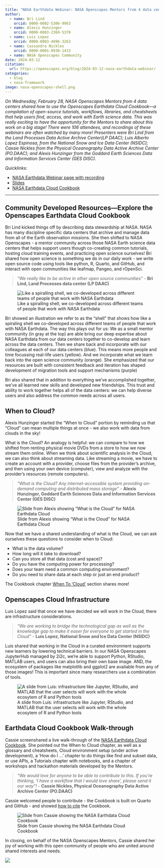 ```yaml
---
title: "NASA Earthdata Webinar: NASA Openscapes Mentors from 4 data centers present the Earthdata Cloud Cookbook"
author: 
  - name: Bri Lind
    orcid: 0000-0002-5306-9963
  - name: Alexis Hunzinger
    orcid: 0000-0003-2369-5370
  - name: Luis Lopez
    orcid: 0000-0003-4896-3263
  - name: Cassandra Nickles  
    orcid: 0000-0001-9930-1433
  - name: NASA Openscapes Community
date: 2024-03-12 
citation:                                                                           
  url: https://openscapes.org/blog/2024-03-12-nasa-earthdata-webinar/ 
categories: 
  - blog    
  - nasa-framework 
image: nasa-openscapes-shell.png
---
```


*On Wednesday, February 28, NASA Openscapes Mentors from 4 data centers shared how to use the Openscapes Earthdata Cloud Cookbook—a compilation of open-source tutorials, workflows, libraries, and cheatsheets that help users find, access, and work with Earth science data. This was really exciting to have the opportunity for the Mentors to share about this work on a big stage! There were 106 attendees, and recordings of these webinars are often watched by many more! Presenters were Bri Lind from the Land Processes Data Active Archive Center(LP DAAC); Luis Alberto Lopez Espinosa, from the National Snow and Ice Data Center (NSIDC); Cassie Nickles from the Physical Oceanography Data Active Archive Center (PO.DAAC); and Alexis Hunzinger from the Goddard Earth Sciences Data and Information Services Center (GES DISC).*

*Quicklinks:*

-   [NASA Earthdata Webinar page with recording](https://www.earthdata.nasa.gov/learn/webinars-and-tutorials/openscapes-2024-02-28)
-   [Slides](https://docs.google.com/presentation/d/1VbWZREJAPTVUPeVK0s8JC-yw-x3n2044qKZC1I6E34I/edit?usp=sharing)
-   [NASA Earthdata Cloud Cookbook](https://nasa-openscapes.github.io/earthdata-cloud-cookbook/) <!---link to NASA Earthdata blog post when live --->

------------------------------------------------------------------------

## Community Developed Resources—Explore the Openscapes Earthdata Cloud Cookbook

Bri Lind kicked things off by describing data stewardship at NASA. NASA has many discipline specific data centers that archive and manage data from all of the Earth observation missions. She then shifted to NASA Openscapes - a mentor community across those NASA Earth science data centers that helps support users though co-creating common tutorials, hosting cloud training events, and practicing open science ourselves! Bri shared how open science is something we do in our daily work - we write open source code using tools like python, R, Quarto, and GitHub, and interact with open communities like leafmap, Pangeo, and rOpenSci.

::: blockquote-blue
> *"We really like to be active in other open source communities"* - **Bri Lind, Land Processes data center (LP DAAC)**
:::

![Like a spiralling shell, we co-developed across different teams of people that work with NASA Earthdata](nasa-openscapes-shell.png)

Bri showed an illustration we refer to as the "shell" that shows how like a spiraling shell we co-developed across different teams of people that work with NASA Earthdata. The way this plays out for us: We as a small mentor community (in gray at the top) are able bring our deep expertise about NASA Earthdata from our data centers together to co-develop and learn across the data centers. Then we share back and incorporate with our colleagues at each of our data centers (blue). This means more people and time focussing real-life users (yellow). And we incorporate what we learn back into the open science community (orange). She emphasized that our resources are built with consistent feedback and iteration has shaped development of migration tools and support mechanisms (purple)

Bri also shared that in addition to everything we've accomplished together, we've all learned new skills and developed new friendships. This trust and ability to work together helps all of the data centers: we can help diverse users and also address the common needs across all users.

## When to Cloud?

Alexis Hunzinger started the "When to Cloud" portion by reminding us that "Cloud" can mean multiple things at once - we also work with data from clouds in the sky!

What is the Cloud? An analogy is helpful: we can compare to how we shifted from renting physical movie DVDs from a store to how we now stream them online. When we think about scientific analysis in the Cloud, we can also think about streaming data. Like streaming a movie, we have to create an account with a provider, choose files from the provider’s archive, and then using your own device (computer), view and analyze with the provider’s resources (remote computers).

::: blockquote-blue
> *"What is the Cloud? Any internet-accessible system providing on-demand computing and distributed mass storage"* - **Alexis Hunzinger, Goddard Earth Sciences Data and Information Services Center (GES DISC)**
:::

![Slide from Alexis showing "What is the Cloud" for NASA Earthdata Cloud](what-is-the-cloud-nasa.png)

Now that we have a shared understanding of what is the Cloud, we can ask ourselves these questions to consider when to Cloud:

-   What is the data volume?
-   How long will it take to download?
-   Can you store all that data (cost and space)?
-   Do you have the computing power for processing?
-   Does your team need a common computing environment?
-   Do you need to share data at each step or just an end product?

The Cookbook chapter [When To ‘Cloud’](https://nasa-openscapes.github.io/earthdata-cloud-cookbook/when-to-cloud.html) section shares more!

## Openscapes Cloud Infrastructure

Luis Lopez said that once we have decided we will work in the Cloud, there are infrastructure considerations.

::: blockquote-blue
> *"We are working to bridge the technological gap as well as the knowledge gap to make it easer for everyone to get started in the Cloud"* - **Luis Lopez, National Snow and Ice Data Center (NSIDC)**
:::

Luis shared that working in the Cloud in a curated environment supports new learners by lowering technical barriers. In our NASA Openscapes JupyterHub managed by 2i2c, we're able to support Python, RStudio, MATLAB users, and users can also bring their own base image. AND, the ecosystem of packages like matplotlib and ggplot2 are available from any of those images! This is important since many researchers use a combination of tools.

![A slide from Luis: infrastructure like Jupyter, RStudio, and MATLAB that the user selects will work with the whole ecosytem of R and Python tools](cloud-infra-base-images.png)

## Earthdata Cloud Cookbook Walk-through

Cassie screenshared a live walk-through of the [NASA Earthdata Cloud Cookbook](https://nasa-openscapes.github.io/earthdata-cloud-cookbook). She pointed out the When to Cloud chapter, as well as a glossary and cheatsheets, Cloud environment setup (under active development), a 'How do I ...' chapter to do things like find and subset data, or use APIs, a Tutorials chapter with notebooks, and a chapter of workshops and hackathon materials developed by the Mentors.

::: blockquote-blue
> *"We would love for anyone to be able to contribute to this. If you're thinking, 'I have a workflow that I would love share', please send it our way"!* - **Cassie Nickles, Physical Oceanography Data Active Archive Center (PO.DAAC)**
:::

Cassie welcomed people to contribute - the Cookbook is built on Quarto and GitHub - and showed [how to cite](https://nasa-openscapes.github.io/earthdata-cloud-cookbook/#citation) the Cookbook.

![Slide from Cassie showing the NASA Earthdata Cloud Cookbook](cookbook-screenshot.png)

In closing, on behalf of the NASA Openscapes Mentors, Cassie shared her joy of working with this open community of people who are united around shared interests and needs.

![](open-community.png){fig-alt="We are an open community! cartoon of smiling animals on a landscape with green grass and a path, fox with a welcome sign. Text says People openly creating, sharing, teaching, collaborating united around shared interests (coding language, topic, discipline, etc.) with a culture of shared & continued learning; prioritizing diversity, equity, belonging that can connect online and/or in-person."}
